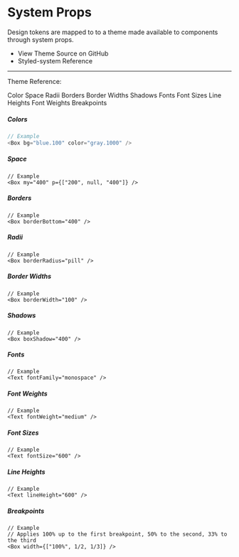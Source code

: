 
# System Props

Design tokens are mapped to to a theme made available to components through system props.

<Box my="800"></Box>

<ul>
  <li>
    <ExternalLink to="https://github.com/SparkPost/matchbox/blob/rc/4.0.0/packages/matchbox/src/components/ThemeProvider/theme.js">
      View Theme Source on GitHub
    </ExternalLink>
  </li>
  <li>
    <ExternalLink to="https://styled-system.com/table">
      Styled-system Reference
    </ExternalLink>
  </li>
</ul>

---

Theme Reference:

<Box as="ul" display="grid" gridTemplateColumns="1fr 1fr">
  <Box as="li">
    <Link to="/components/system-props#colors">Color</Link>
  </Box>
  <Box as="li">
    <Link to="/components/system-props#space">Space</Link>
  </Box>
  <Box as="li">
    <Link to="/components/system-props#radii">Radii</Link>
  </Box>
  <Box as="li">
    <Link to="/components/system-props#border">Borders</Link>
  </Box>
  <Box as="li">
    <Link to="/components/system-props#border-widths">Border Widths</Link>
  </Box>
  <Box as="li">
    <Link to="/components/system-props#shadows">Shadows</Link>
  </Box>
  <Box as="li">
    <Link to="/components/system-props#fonts">Fonts</Link>
  </Box>
  <Box as="li">
    <Link to="/components/system-props#font-sizes">Font Sizes</Link>
  </Box>
  <Box as="li">
    <Link to="/components/system-props#line-heights">Line Heights</Link>
  </Box>
  <Box as="li">
    <Link to="/components/system-props#font-weights">Font Weights</Link>
  </Box>
  <Box as="li">
    <Link to="/components/system-props#breakpoints">Breakpoints</Link>
  </Box>
</Box>

<Box my="800"></Box>

##### Colors

```js
// Example
<Box bg="blue.100" color="gray.1000" />
```

<SystemPropsTable theme="colors" />

##### Space

```
// Example
<Box my="400" p={["200", null, "400"]} />
```

<SystemPropsTable theme="space" />

##### Borders

```
// Example
<Box borderBottom="400" />
```

<SystemPropsTable theme="borders" />

##### Radii

```
// Example
<Box borderRadius="pill" />
```

<SystemPropsTable theme="radii" />

##### Border Widths

```
// Example
<Box borderWidth="100" />
```

<SystemPropsTable theme="borderWidths" />

##### Shadows

```
// Example
<Box boxShadow="400" />
```

<SystemPropsTable theme="shadows" />

##### Fonts

```
// Example
<Text fontFamily="monospace" />
```

<SystemPropsTable theme="fonts" />

##### Font Weights

```
// Example
<Text fontWeight="medium" />
```

<SystemPropsTable theme="fontWeights" />

##### Font Sizes

```
// Example
<Text fontSize="600" />
```

<SystemPropsTable theme="fontSizes" />

##### Line Heights

```
// Example
<Text lineHeight="600" />
```

<SystemPropsTable theme="lineHeights" />

##### Breakpoints

```
// Example
// Applies 100% up to the first breakpoint, 50% to the second, 33% to the third
<Box width={["100%", 1/2, 1/3]} />
```

<SystemPropsTable theme="breakpoints" />
